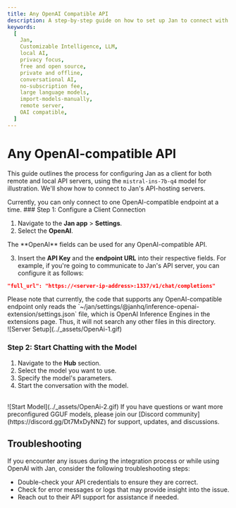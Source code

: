 ```yaml
---
title: Any OpenAI Compatible API
description: A step-by-step guide on how to set up Jan to connect with any remote or local API server.
keywords:
  [
    Jan,
    Customizable Intelligence, LLM,
    local AI,
    privacy focus,
    free and open source,
    private and offline,
    conversational AI,
    no-subscription fee,
    large language models,
    import-models-manually,
    remote server,
    OAI compatible,
  ]
---
```



# Any OpenAI-compatible API
This guide outlines the process for configuring Jan as a client for both remote and local API servers, using the `mistral-ins-7b-q4` model for illustration. We'll show how to connect to Jan's API-hosting servers.

<Callout type='info'>
  Currently, you can only connect to one OpenAI-compatible endpoint at a time.
</Callout>

<Steps>
### Step 1: Configure a Client Connection

1. Navigate to the **Jan app** > **Settings**.
2. Select the **OpenAI**.

<Callout type='info'>
The **OpenAI** fields can be used for any OpenAI-compatible API.
</Callout>

3. Insert the **API Key** and the **endpoint URL** into their respective fields. For example, if you're going to communicate to Jan's API server, you can configure it as follows:
```json
"full_url": "https://<server-ip-address>:1337/v1/chat/completions"
```
<Callout type='info'>
  Please note that currently, the code that supports any OpenAI-compatible endpoint only reads the `~/jan/settings/@janhq/inference-openai-extension/settings.json` file, which is OpenAI Inference Engines in the extensions page. Thus, it will not search any other files in this directory.
</Callout>
<br/>
![Server Setup](../_assets/OpenAi-1.gif)

### Step 2: Start Chatting with the Model

1. Navigate to the **Hub** section.
2. Select the model you want to use.
3. Specify the model's parameters.
4. Start the conversation with the model.
<br/>
![Start Model](../_assets/OpenAi-2.gif)
</Steps>
<Callout type='info'>
  If you have questions or want more preconfigured GGUF models, please join our [Discord community](https://discord.gg/Dt7MxDyNNZ) for support, updates, and discussions.
</Callout>

## Troubleshooting

If you encounter any issues during the integration process or while using OpenAI with Jan, consider the following troubleshooting steps:

- Double-check your API credentials to ensure they are correct.
- Check for error messages or logs that may provide insight into the issue.
- Reach out to their API support for assistance if needed.